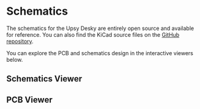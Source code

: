 # Schematics

The schematics for the Upsy Desky are entirely open source and available for reference. You can also find the KiCad source files on the [GitHub repository](https://github.com/tjhorner/upsy-desky/tree/master/pcb).


You can explore the PCB and schematics design in the interactive viewers below.

## Schematics Viewer

<KiCanvasViewer src="https://raw.githubusercontent.com/tjhorner/upsy-desky/master/pcb/upsy-desky.kicad_sch"/>

## PCB Viewer

<KiCanvasViewer src="https://raw.githubusercontent.com/tjhorner/upsy-desky/master/pcb/upsy-desky.kicad_pcb"/>
